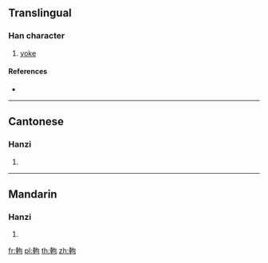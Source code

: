 {{character info/new}}
==Translingual==

===Han character===
{{Han char|rn=159|rad=車|as=05|sn=12|four=57020|canj=JJPR}}

# [[yoke]]

====References====
* {{Han ref|kx=1241.130|dkj=38236|dj=1717.130|hdz=53524.040|uh=8EE5|ud=36581|bh=DC43|bd=56387}}

----

==Cantonese==

===Hanzi===
{{yue-hanzi|jyut=|y=keui4}}

# {{defn|lang=yue|sort=車05}}

----

==Mandarin==

===Hanzi===
{{cmn-hanzi|pin=[[gōu]] ([[gou1]]), [[jū]] ([[ju1]]), [[qú]] ([[qu2]])|wg=kou<sup>1</sup>, chü<sup>1</sup>, ch'ü<sup>2</sup>}}

# {{defn|lang=cmn|sort=車05}}

[[fr:軥]]
[[pl:軥]]
[[th:軥]]
[[zh:軥]]